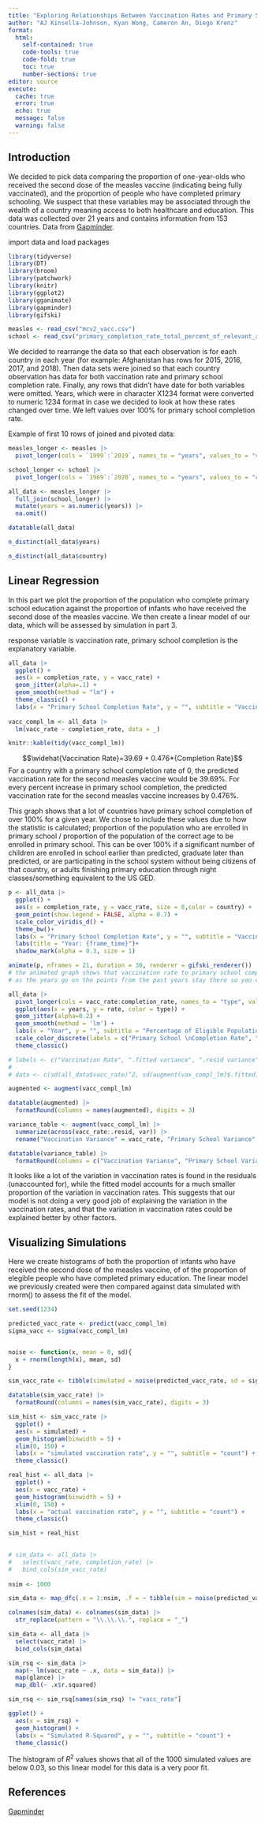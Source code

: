 ```yaml
---
title: "Exploring Relationships Between Vaccination Rates and Primary School Completion"
author: "AJ Kinsella-Johnson, Kyan Wong, Cameron An, Diego Krenz"
format: 
  html:
    self-contained: true
    code-tools: true
    code-fold: true
    toc: true
    number-sections: true
editor: source
execute: 
  cache: true
  error: true
  echo: true
  message: false
  warning: false
---
```


## Introduction

We decided to pick data comparing the proportion of one-year-olds who received the second dose of the measles vaccine (indicating being fully vaccinated), and the proportion of people who have completed primary schooling. We suspect that these variables may be associated through the wealth of a country meaning access to both healthcare and education. This data was collected over 21 years and contains information from 153 countries. Data from [Gapminder](https://www.gapminder.org/data/). 

import data and load packages

```r
library(tidyverse)
library(DT)
library(broom)
library(patchwork)
library(knitr)
library(ggplot2)
library(gganimate)
library(gapminder)
library(gifski)

measles <- read_csv("mcv2_vacc.csv")
school <- read_csv("primary_completion_rate_total_percent_of_relevant_age_group.csv")


```



We decided to rearrange the data so that each observation is for each country in each year (for example: Afghanistan has rows for 2015, 2016, 2017, and 2018). Then data sets were joined so that each country observation has data for both vaccination rate and primary school completion rate. Finally, any rows that didn't have date for both variables were omitted. Years, which were in character X1234 format were converted to numeric 1234 format in case we decided to look at how these rates changed over time. We left values over 100% for primary school completion rate.

Example of first 10 rows of joined and pivoted data:

```r
measles_longer <- measles |>
  pivot_longer(cols = `1999`:`2019`, names_to = "years", values_to = "vacc_rate")

school_longer <- school |>
  pivot_longer(cols = `1969`:`2020`, names_to = "years", values_to = "completion_rate")

all_data <- measles_longer |>
  full_join(school_longer) |>
  mutate(years = as.numeric(years)) |>
  na.omit()

datatable(all_data)

n_distinct(all_data$years)

n_distinct(all_data$country)

```


## Linear Regression
In this part we plot the proportion of the population who complete primary school education against the proportion of infants who have received the second dose of the measles vaccine. We then create a linear model of our data, which will be assessed by simulation in part 3.


response variable is vaccination rate, primary school completion is the explanatory variable.
```r
all_data |>
  ggplot() +
  aes(x = completion_rate, y = vacc_rate) +
  geom_jitter(alpha=.1) +
  geom_smooth(method = "lm") +
  theme_classic() + 
  labs(x = "Primary School Completion Rate", y = "", subtitle = "Vaccination Rate", title = "Primary school completion rates against vaccination rates")
  
vacc_compl_lm <- all_data |>
  lm(vacc_rate ~ completion_rate, data = _)

knitr::kable(tidy(vacc_compl_lm))

```
$$\widehat{Vaccination Rate}=39.69 + 0.476*{Completion Rate}$$
For a country with a primary school completion rate of 0, the predicted vaccination rate for the second measles vaccine would be 39.69%. For every percent increase in primary school completion, the predicted vaccination rate for the second measles vaccine increases by 0.476%.


This graph shows that a lot of countries have primary school completion of over 100% for a given year. We chose to include these values due to how the statistic is calculated; proportion of the population who are enrolled in primary school / proportion of the population of the correct age to be enrolled in primary school. This can be over 100% if a significant number of children are enrolled in school earlier than predicted, graduate later than predicted, or are participating in the school system without being citizens of that country, or adults finishing primary education through night classes/something equivalent to the US GED.


```r

p <- all_data |>
  ggplot() +
  aes(x = completion_rate, y = vacc_rate, size = 8,color = country) +
  geom_point(show.legend = FALSE, alpha = 0.7) +
  scale_color_viridis_d() +
  theme_bw()+
  labs(x = "Primary School Completion Rate", y = "", subtitle = "Vaccination Rate") +        transition_time(years) +
  labs(title = "Year: {frame_time}")+
  shadow_mark(alpha = 0.3, size = 1)

animate(p, nframes = 21, duration = 30, renderer = gifski_renderer())
# the animated graph shows that vaccination rate to primary school completion rate as the years go on
# as the years go on the points from the past years stay there so you can see how the graph populates
```



```r
all_data |>
  pivot_longer(cols = vacc_rate:completion_rate, names_to = "type", values_to = "rate") |>
  ggplot(aes(x = years, y = rate, color = type)) +
  geom_jitter(alpha=0.2) +
  geom_smooth(method = 'lm') + 
  labs(x = "Year", y = "", subtitle = "Percentage of Eligible Population", color="Variable", title = "Rates of Primary School Completion and Vaccination over time") + 
  scale_color_discrete(labels = c("Primary School \nCompletion Rate", "Vaccination Rate")) + 
  theme_classic()

```


```r

# labels <- c("Vaccination Rate", ".fitted variance", ".resid variance")
# 
# data <- c(sd(all_data$vacc_rate)^2, sd(augment(vax_compl_lm)$.fitted)^2, sd(augment(vax_compl_lm)$.resid)^2)

augmented <- augment(vacc_compl_lm)

datatable(augmented) |>
  formatRound(columns = names(augmented), digits = 3)

variance_table <- augment(vacc_compl_lm) |>
  summarize(across(vacc_rate:.resid, var)) |>
  rename("Vaccination Variance" = vacc_rate, "Primary School Variance" = completion_rate, "Fitted Variance" = .fitted, "Residuals Variance" = .resid)

datatable(variance_table) |>
  formatRound(columns = c("Vaccination Variance", "Primary School Variance", "Fitted Variance", "Residuals Variance"), digits = 3)


```

It looks like a lot of the variation in vaccination rates is found  in the residuals (unaccounted for), while the fitted model accounts for a much smaller proportion of the variation in vaccination rates. This suggests that our model is not doing a very good job of explaining the variation in the vaccination rates, and that the variation in vaccination rates could be explained better by other factors.


## Visualizing Simulations
Here we create histograms of both the proportion of infants who have received the second dose of the measles vaccine, of of the proportion of elegible people who have completed primary education. The linear model we previously created were then compared against data simulated with rnorm() to assess the fit of the model.

```r
set.seed(1234)

predicted_vacc_rate <- predict(vacc_compl_lm)
sigma_vacc <- sigma(vacc_compl_lm)


noise <- function(x, mean = 0, sd){
  x + rnorm(length(x), mean, sd)
}

sim_vacc_rate <- tibble(simulated = noise(predicted_vacc_rate, sd = sigma_vacc))

datatable(sim_vacc_rate) |>
  formatRound(columns = names(sim_vacc_rate), digits = 3)

```

```r
sim_hist <- sim_vacc_rate |>
  ggplot() +
  aes(x = simulated) +
  geom_histogram(binwidth = 5) + 
  xlim(0, 150) + 
  labs(x = "simulated vaccination rate", y = "", subtitle = "count") + 
  theme_classic()

real_hist <- all_data |>
  ggplot() +
  aes(x = vacc_rate) +
  geom_histogram(binwidth = 5) + 
  xlim(0, 150) + 
  labs(x = "actual vaccination rate", y = "", subtitle = "count") + 
  theme_classic()

sim_hist + real_hist
    
```


```r
# sim_data <- all_data |>
#   select(vacc_rate, completion_rate) |>
#   bind_cols(sim_vacc_rate)
  
nsim <- 1000

sim_data <- map_dfc(.x = 1:nsim, .f = ~ tibble(sim = noise(predicted_vacc_rate, sd = sigma_vacc))) 

colnames(sim_data) <- colnames(sim_data) |>
  str_replace(pattern = "\\.\\.\\.", replace = "_")

sim_data <- all_data |>
  select(vacc_rate) |>
  bind_cols(sim_data)

sim_rsq <- sim_data |>
  map(~ lm(vacc_rate ~ .x, data = sim_data)) |>
  map(glance) |>
  map_dbl(~ .x$r.squared)

sim_rsq <- sim_rsq[names(sim_rsq) != "vacc_rate"]

ggplot() + 
  aes(x = sim_rsq) + 
  geom_histogram() + 
  labs(x = "Simulated R-Squared", y = "", subtitle = "count") + 
  theme_classic()
```
The histogram of $R^2$ values shows that all of the 1000 simulated values are below 0.03, so this linear model for this data is a very poor fit.

## References
[Gapminder](https://www.gapminder.org/data/)

